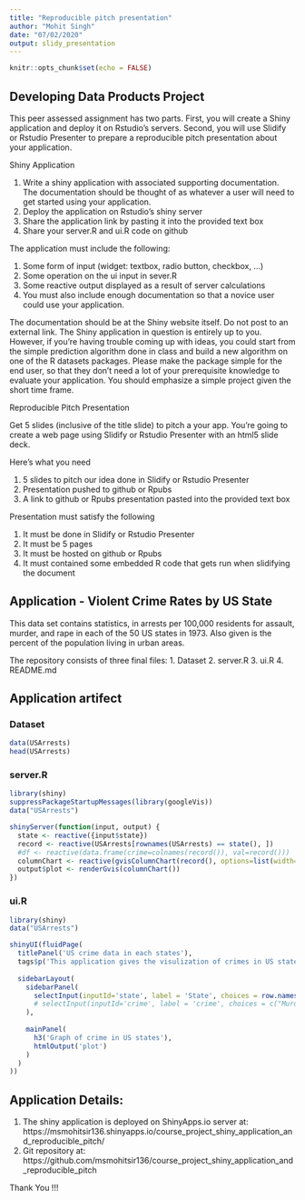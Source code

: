 ```yaml
---
title: "Reproducible pitch presentation"
author: "Mohit Singh"
date: "07/02/2020"
output: slidy_presentation
---
```


```r
knitr::opts_chunk$set(echo = FALSE)
```

## Developing Data Products Project

This peer assessed assignment has two parts. First, you will create a Shiny application and deploy it on Rstudio's servers. Second, you will use Slidify or Rstudio Presenter to prepare a reproducible pitch presentation about your application.

Shiny Application

1. Write a shiny application with associated supporting documentation. The documentation should be thought of as whatever a user will need to get started using your application.
2. Deploy the application on Rstudio's shiny server
3. Share the application link by pasting it into the provided text box
4. Share your server.R and ui.R code on github

The application must include the following:

1. Some form of input (widget: textbox, radio button, checkbox, ...)
2. Some operation on the ui input in sever.R
3. Some reactive output displayed as a result of server calculations
4. You must also include enough documentation so that a novice user could use your application.

The documentation should be at the Shiny website itself. Do not post to an external link.
The Shiny application in question is entirely up to you. However, if you're having trouble coming up with ideas, you could start from the simple prediction algorithm done in class and build a new algorithm on one of the R datasets packages. Please make the package simple for the end user, so that they don't need a lot of your prerequisite knowledge to evaluate your application. You should emphasize a simple project given the short time frame.

Reproducible Pitch Presentation

Get 5 slides (inclusive of the title slide) to pitch a your app. You're going to create a web page using Slidify or Rstudio Presenter with an html5 slide deck.

Here's what you need

1. 5 slides to pitch our idea done in Slidify or Rstudio Presenter
2. Presentation pushed to github or Rpubs
3. A link to github or Rpubs presentation pasted into the provided text box

Presentation must satisfy the following

1. It must be done in Slidify or Rstudio Presenter
2. It must be 5 pages
3. It must be hosted on github or Rpubs
4. It must contained some embedded R code that gets run when slidifying the document

## Application - Violent Crime Rates by US State

This data set contains statistics, in arrests per 100,000 residents for assault, murder, and rape in each of the 50 US states in 1973. Also given is the percent of the population living in urban areas.


The repository consists of three final files:
1. Dataset
2. server.R
3. ui.R
4. README.md


## Application artifect

### Dataset
```r
data(USArrests)
head(USArrests)
```

### server.R
```r
library(shiny)
suppressPackageStartupMessages(library(googleVis))
data("USArrests")

shinyServer(function(input, output) {
  state <- reactive({input$state})
  record <- reactive(USArrests[rownames(USArrests) == state(), ])
  #df <- reactive(data.frame(crime=colnames(record()), val=record()))
  columnChart <- reactive(gvisColumnChart(record(), options=list(width=400, height=450)))
  output$plot <- renderGvis(columnChart())
})
```

### ui.R
```r
library(shiny)
data("USArrests")

shinyUI(fluidPage(
  titlePanel('US crime data in each states'),
  tags$p('This application gives the visulization of crimes in US states. To get crime information in require state user has to select the state in given drop-down.'),
  
  sidebarLayout(
    sidebarPanel(
      selectInput(inputId='state', label = 'State', choices = row.names(USArrests), selected = 'State'),
      # selectInput(inputId='crime', label = 'crime', choices = c("Murder", "Assault", "UrbanPop", "Rape"), selected = 'Crime')
    ),
  
    mainPanel(
      h3('Graph of crime in US states'),
      htmlOutput('plot')
    )
  )
))
```


## Application Details:
1. The shiny application is deployed on ShinyApps.io server at: https://msmohitsir136.shinyapps.io/course_project_shiny_application_and_reproducible_pitch/ 
2. Git repository at: https://github.com/msmohitsir136/course_project_shiny_application_and_reproducible_pitch

Thank You !!!